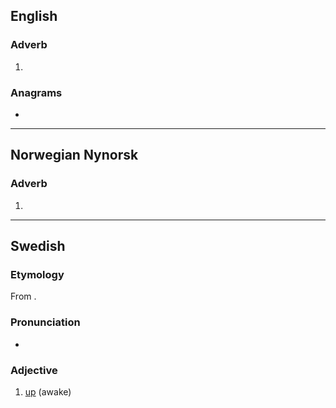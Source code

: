 ==English==

===Adverb===
{{head|en|adverb}}

# {{obsolete spelling of|up|lang=en}}

===Anagrams===
* {{anagrams|en|pupe}}

----
==Norwegian Nynorsk==

===Adverb===
{{head|nn|adverb}}

# {{nn-former|oppe|1938}}

----

==Swedish==

===Etymology===
From {{etyl|non|sv}} {{m|non|uppi}}.

===Pronunciation===
* {{audio|Sv-uppe.ogg|Audio|lang=sv}}

===Adjective===
{{head|sv|adjective}}

# [[up]] (awake)

{{tbot entry|Swedish|up|2007|November}}